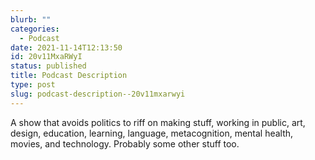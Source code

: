 ```yaml
---
blurb: ""
categories:
  - Podcast
date: 2021-11-14T12:13:50
id: 20v11MxaRWyI
status: published
title: Podcast Description
type: post
slug: podcast-description--20v11mxarwyi
---
```


A show that avoids politics to riff on making stuff, working in public, art, design, education, learning, language, metacognition, mental health, movies, and technology. Probably some other stuff too.
